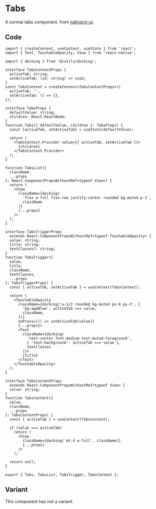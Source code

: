# Tabs

A normal tabs component. from [nativecn-ui](https://nativecn.mintlify.app/tabs).

## Code

```tsx filename="tabs.tsx" copy
import { createContext, useContext, useState } from 'react';
import { Text, TouchableOpacity, View } from 'react-native';

import { docking } from '@/utils/docking';

interface TabsContextProps {
  activeTab: string;
  setActiveTab: (id: string) => void;
}
const TabsContext = createContext<TabsContextProps>({
  activeTab: '',
  setActiveTab: () => {},
});

interface TabsProps {
  defaultValue: string;
  children: React.ReactNode;
}
function Tabs({ defaultValue, children }: TabsProps) {
  const [activeTab, setActiveTab] = useState(defaultValue);

  return (
    <TabsContext.Provider value={{ activeTab, setActiveTab }}>
      {children}
    </TabsContext.Provider>
  );
}

function TabsList({
  className,
  ...props
}: React.ComponentPropsWithoutRef<typeof View>) {
  return (
    <View
      className={docking(
        'flex w-full flex-row justify-center rounded bg-muted p-1',
        className
      )}
      {...props}
    />
  );
}

interface TabsTriggerProps
  extends React.ComponentPropsWithoutRef<typeof TouchableOpacity> {
  value: string;
  title: string;
  textClasses?: string;
}
function TabsTrigger({
  value,
  title,
  className,
  textClasses,
  ...props
}: TabsTriggerProps) {
  const { activeTab, setActiveTab } = useContext(TabsContext);

  return (
    <TouchableOpacity
      className={docking('w-1/2 rounded bg-muted px-8 py-3', {
        'bg-appBlue': activeTab === value,
        className,
      })}
      onPress={() => setActiveTab(value)}
      {...props}>
      <Text
        className={docking(
          'text-center font-medium text-muted-foreground',
          { 'text-background': activeTab === value },
          textClasses
        )}>
        {title}
      </Text>
    </TouchableOpacity>
  );
}

interface TabsContentProps
  extends React.ComponentPropsWithoutRef<typeof View> {
  value: string;
}
function TabsContent({
  value,
  className,
  ...props
}: TabsContentProps) {
  const { activeTab } = useContext(TabsContext);

  if (value === activeTab)
    return (
      <View
        className={docking('mt-4 w-full', className)}
        {...props}
      />
    );

  return null;
}

export { Tabs, TabsList, TabsTrigger, TabsContent };
```

## Variant

This component has not a variant.

